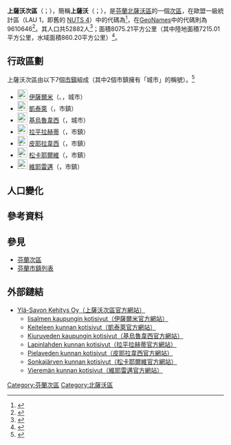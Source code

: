 {{Infobox settlement
| name                    = 上薩沃次區
| settlement_type         = [[芬蘭次區|次區]]
| native_name             =Ylä-Savon seutukunta
| native_name_lang        = 
| other_name              = 
| image_shield            = 
| shield_size             = 
| image_map               =Ylä-savon.seutukunta.sijainti.Suomi.2020.svg
| mapsize                 =
| subdivision_type        = [[世界政區索引|國家]]
| subdivision_name        = {{flag|Finland}}
| subdivision_type1        = [[芬蘭行政區|行政區]]
| subdivision_name1        = [[北薩沃區|北薩沃區]]
| seat_type               = 首府
| seat                    = 
| leader_party            = 
| leader_title            = 
| leader_name             = 
| population_footnotes    = <ref name="Population" />
| population_total        = 52882
| population_as_of        = 2020
| area_footnotes          = <ref name="Area" />
| area_total_km2          = 8075.21
| area_land_km2           = 7215.01
| area_water_km2          = 860.20
| population_density_km2  = auto
| coordinates             = {{Coord|63.53290|27.03621|display=title,inline}}
| coordinates_footnotes   = <ref name="GeoNames" />
| timezone1               = [[歐洲東部時間|EET]]<ref>{{Cite web|url=https://www.timeanddate.com/worldclock/finland/helsinki|title=Current Local Time in Helsinki, Finland|last=|first=|date=|website=Time and Date|archive-url=https://web.archive.org/web/20200804053117/https://www.timeanddate.com/worldclock/finland/helsinki|archive-date=2020-08-04|dead-url=no|access-date=|language=en}}</ref>
| utc_offset1             = +2
| timezone1_DST           = [[歐洲東部夏令時間|EEST]]<ref>{{Cite web|url=https://www.timeanddate.com/time/change/finland/helsinki|title=Clock Changes in Helsinki, Finland|last=|first=|date=|website=Time and Date|archive-url=https://web.archive.org/web/20200804053109/https://www.timeanddate.com/time/change/finland/helsinki|archive-date=2020-08-04|dead-url=no|access-date=|language=en}}</ref>
| utc_offset1_DST         = +3
| iso_code                = 
| blank_name              = [[GeoNames|GeoNames]]<ref name="GeoNames" />
| blank_info              = 9610646
| blank1_name             = LAU 1（NUTS 4）<ref name="LAU" />
| blank1_info              = 
| website                 = 
| footnotes               = 
}}
'''上薩沃次區'''（{{lang-fi|Ylä-Savon seutukunta}}；{{lang-sv|Övre Savolax ekonomiska region}}），簡稱'''上薩沃'''（{{lang-fi|Ylä-Savo}}；{{lang-sv|Övre Savolax}}），是[[芬蘭共和國|芬蘭]][[北薩沃區|北薩沃區]]的一個[[芬蘭次區|次區]]，在歐盟一級{{tsl|fr|Unité administrative locale|地方行政單位}}統計區（LAU 1，即舊的 [[地域統計單位命名法|NUTS 4]]）中的代碼為<ref name="LAU">{{Cite web |url=http://tilastokeskus.fi/meta/luokitukset/seutukunta/001-2013/index_sv.html |title=Förteckning över ekonomiska regioner |publisher=Statistikcentralen |language=sv |access-date=2013-12-25 |archive-date=2013-11-11 |archive-url=https://web.archive.org/web/20131111091437/http://tilastokeskus.fi/meta/luokitukset/seutukunta/001-2013/index_sv.html |dead-url=no }}</ref>，在[[GeoNames|GeoNames]]中的代碼則為9610646<ref name="GeoNames">{{Cite web |url = https://www.geonames.org/9610646 |title = GeoNames - Ylä-Savo (9610646) |archive-url=|archive-date=|dead-url=|access-date = 2020-07-14 |website=[[GeoNames|GeoNames]] |language = en}}</ref>。其人口共52882人<ref name="Population">{{Cite web |url = http://pxnet2.stat.fi/PXWeb/pxweb/fi/StatFin/StatFin__vrm__vamuu/statfin_vamuu_pxt_11lj.px/table/tableViewLayout1/ |title = Väestörakenteen ennakkotiedot alueittain, 2020M01*-2020M05* |date = 2020-01-31 |publisher = Tilastokeskus |access-date = 2020-07-13 |language = fi |archive-date = 2020-12-14 |archive-url = https://web.archive.org/web/20201214201953/http://pxnet2.stat.fi/PXWeb/pxweb/fi/StatFin/StatFin__vrm__vamuu/statfin_vamuu_pxt_11lj.px/ |dead-url = yes }}</ref>；面積8075.21平方公里（其中陸地面積7215.01平方公里，水域面積860.20平方公里）<ref name="Area">{{Cite web |url = https://www.maanmittauslaitos.fi/sites/maanmittauslaitos.fi/files/attachments/2020/01/Vuoden_2020_pinta-alatilasto_kunnat_maakunnat.xlsx |title = Pinta-alat kunnittain (Excel) 2020-01-01 |date = 2020-01-01 |publisher = Maanmittauslaitos |access-date = 2020-07-13 |language = fi |archive-date = 2020-07-10 |archive-url = https://web.archive.org/web/20200710123737/https://www.maanmittauslaitos.fi/sites/maanmittauslaitos.fi/files/attachments/2020/01/Vuoden_2020_pinta-alatilasto_kunnat_maakunnat.xlsx |dead-url = yes }}</ref>。

== 行政區劃 ==
上薩沃次區由以下7個[[芬蘭市鎮|市鎮]]組成（其中2個市鎮擁有「城市」的稱號）。<ref name="Lappi">{{Cite web |language=fi |url=http://www.patio.fi/PatioWeb/facelets/suomenaluejaot/suomenaluejaot.faces |title=Finlands regionindelning på |website=www.patio.fi. |archive-url=https://web.archive.org/web/20121022111321/http://www.patio.fi/PatioWeb/facelets/suomenaluejaot/suomenaluejaot.faces |archive-date=2012-10-22 |accessdate=2020-07-15 |dead-url=yes }}</ref>
* [[File:Iisalmi.vaakuna.svg|23px]] [[伊薩爾米|伊薩爾米]]（{{lang-fi|Iisalmi}}、{{lang-sv|Idensalmi}}，城市）
* [[File:Keitele.vaakuna.svg|23px]] [[凱泰萊|凱泰萊]]（{{lang|fi|Keitele}}，市鎮）
* [[File:Kiuruvesi.vaakuna.svg|23px]] [[基烏魯韋西|基烏魯韋西]]（{{lang|fi|Kiuruvesi}}，城市）
* [[File:Lapinlahti.vaakuna.svg|23px]] [[拉平拉赫蒂|拉平拉赫蒂]]（{{lang|fi|Lapinlahti}}，市鎮）
* [[File:Pielavesi.vaakuna.svg|23px]] [[皮耶拉韋西|皮耶拉韋西]]（{{lang|fi|Pielavesi}}，市鎮）
* [[File:Sonkajärvi.vaakuna.svg|23px]] [[松卡耶爾維|松卡耶爾維]]（{{lang|fi|Sonkajärvi}}，市鎮）
* [[File:Vieremä.vaakuna.svg|23px]] [[維耶雷邁|維耶雷邁]]（{{lang|fi|Vieremä}}，市鎮）

== 人口變化 ==
{{Bar box
|title   =  上薩沃次區1980年－2010年的人口變化圖
|titlebar=  #DDD
|width   =  600px
|barwidth=  500px
|left1   =  年
|right1  =  人口
|float   =  left
|bars    =  {{bar pixel|1980|#0099FF|477||68 705}}
{{bar pixel|1985|#0099FF|480||69 137}}
{{bar pixel|1990|#0099FF|470||67 758}}
{{bar pixel|1995|#0099FF|463||66 749}}
{{bar pixel|2000|#0099FF|438||63 074}}
{{bar pixel|2005|#0099FF|417||60 126}}
{{bar pixel|2010|#0099FF|402||57 946}}
|caption = 來源：Tilastokeskus.<ref>{{Cite web | url = http://pxnet2.stat.fi/PXWeb/pxweb/fi/StatFin/StatFin__vrm__vaerak/statfin_vaerak_pxt_011.px | title = Väestö kielen mukaan sekä ulkomaan kansalaisten määrä ja maa-pinta-ala alueittain 1980 - 2016 | last =  | first =  | date =  | website =  | publisher = Tilastokeskus | access-date = 2018-01-18 | quote =  | language = fi | archive-date = 2018-06-17 | archive-url = https://web.archive.org/web/20180617142223/http://pxnet2.stat.fi/PXWeb/pxweb/fi/StatFin/StatFin__vrm__vaerak/statfin_vaerak_pxt_011.px | dead-url = yes }}</ref>
}}
{{clear}}

== 參考資料 ==
{{reflist}}

== 參見 ==
* [[芬蘭次區|芬蘭次區]]
* [[芬蘭市鎮列表|芬蘭市鎮列表]]

== 外部鏈結 ==
* [http://www.ylasavonkehitys.fi/ Ylä-Savon Kehitys Oy（上薩沃次區官方網站）]{{Wayback|url=http://www.ylasavonkehitys.fi/ |date=20201030165436 }} {{fi icon}}
** [http://www.iisalmi.fi/ Iisalmen kaupungin kotisivut（伊薩爾米官方網站）]{{Wayback|url=http://www.iisalmi.fi/ |date=20050608001856 }} {{fi icon}}
** [http://www.keitele.fi/ Keiteleen kunnan kotisivut（凱泰萊官方網站）]{{Wayback|url=http://www.keitele.fi/ |date=20051030041016 }} {{fi icon}}
** [http://www.kiuruvesi.fi/ Kiuruveden kaupungin kotisivut（基烏魯韋西官方網站）]{{Wayback|url=http://www.kiuruvesi.fi/ |date=20051112005027 }} {{fi icon}}
** [http://www.lapinlahti.fi/ Lapinlahden kunnan kotisivut（拉平拉赫蒂官方網站）]{{Wayback|url=http://www.lapinlahti.fi/ |date=20120905203705 }} {{fi icon}}
** [http://www.pielavesi.fi/ Pielaveden kunnan kotisivut（皮耶拉韋西官方網站）]{{Wayback|url=http://www.pielavesi.fi/ |date=20050802083338 }} {{fi icon}}
** [http://www.sonkajarvi.fi/ Sonkajärven kunnan kotisivut（松卡耶爾維官方網站）]{{Wayback|url=http://www.sonkajarvi.fi/ |date=20070227175307 }} {{fi icon}}
** [http://www.vierema.fi/ Vieremän kunnan kotisivut（維耶雷邁官方網站）]{{Wayback|url=http://www.vierema.fi/ |date=20090414211654 }} {{fi icon}}
{{芬蘭次區}}
[[Category:芬蘭次區|Category:芬蘭次區]]
[[Category:北薩沃區|Category:北薩沃區]]